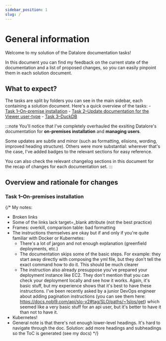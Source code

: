```yaml
---
sidebar_position: 1
slug: /
---
```


# General information

Welcome to my solution of the Datalore documentation tasks!

In this document you can find my feedback on the current state of the documentation and a list of proposed changes, so you can easily pinpoint them in each solution document.

## What to expect?

The tasks are split by folders you can see in the main sidebar, each containing a solution document. Here's a quick overview of the tasks:
    - [Task 1–On-premise installation](/task-1/task-1)
    - [Task 2–Update documentation for the Viewer user-type](/task-2/task-2)
    - [Task 3–DuckDB](/task-3/task-3)

:::note
You'll notice that I've completely overhauled the exsiting Datalore's documentation for **on-premises installation** and **managing users**.

Some updates are subtle and minor (such as formatting, elisions, wording, improved heading structure). Others were more substantial: wherever that's the case, I've added <MajorUpdate/> badges to the relevant sections for easy reference.

You can also check the relevant changelog sections in this document for the recap of changes for each documentation set.
:::

## Overview and rationale for changes

### Task 1–On-premises installation

{/* My notes:
- Broken links
- Some of the links lack target=_blank attribute (not the best practice)
- Frames: overkill, comparison table: bad formatting
- The instructions themselves are okay but if and only if you're quite familiar with Docker or Kubernetes:
    - There's a lot of jargon and not enough explanation (greenfield deployments, etc.)
    - The documentation skips some of the basic steps. For example: they start away directly with composing the yml file, but they don't tell the exact command how to do it. This should be much clearer
    - The instruction also already presuppose you've prepared your deployment instance like EC2. They don't mention that you can check your deployment locally and see how it works. Again, it's basic stuff, but my experience shows that it's best to have these instructions. I've been recently asked by a junior DevOps engineer about adding pagination instructions (you can see them here: https://docs.nobl9.com/api/slo-v2#tag/SLO/paths/~1slos/get) which seemed like a very basic stuff for an api user, but it's better to have it than not to have it.
- Kubernetes!
- General note is that there's not enough lower-level headings. It's hard to navigate through the doc. Solution: add more headings and subheadings so the ToC is generated (see my docs)
 */}
